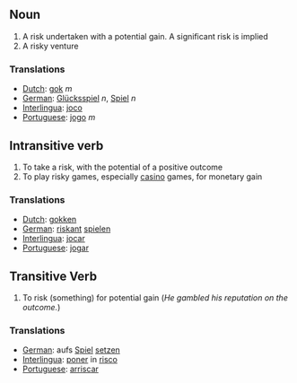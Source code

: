 ==Noun==

# A risk undertaken with a potential gain. A significant risk is implied
# A risky venture

===Translations===
*[[Dutch]]: [[gok]] ''m''
*[[German]]: [[Glücksspiel]] ''n'', [[Spiel]] ''n''
*[[Interlingua]]: [[joco]]
*[[Portuguese]]: [[jogo]] ''m''

==Intransitive verb==

# To take a risk, with the potential of a positive outcome
# To play risky games, especially [[casino]] games, for monetary gain

===Translations===
*[[Dutch]]: [[gokken]]
*[[German]]: [[riskant]] [[spielen]]
*[[Interlingua]]: [[jocar]]
*[[Portuguese]]: [[jogar]]

==Transitive Verb==

# To risk (something) for potential gain (''He gambled his reputation on the outcome.'')

===Translations===
*[[German]]: aufs [[Spiel]] [[setzen]]
*[[Interlingua]]: [[poner]] in [[risco]]
*[[Portuguese]]: [[arriscar]]